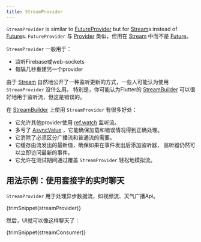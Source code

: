 ```yaml
---
title: StreamProvider
---
```



`StreamProvider` is similar to [FutureProvider] but for [Stream]s instead of
[Future]s.
`FutureProvider` 与 [Provider] 类似，但用在 [Stream] 中而不是 [Future]。

`StreamProvider` 一般用于：

- 监听Firebase或web-sockets
- 每隔几秒重建另一个provider

由于 [Stream] 自然地公开了一种监听更新的方式，一些人可能认为使用 `StreamProvider` 没什么用。
特别是，你可能认为Flutter的 [StreamBuilder]  可以很好地用于监听流，但这是错误的。

在 [StreamBuilder] 上使用 `StreamProvider` 有很多好处：

- 它允许其他provider使用 [ref.watch] 监听流。
- 多亏了 [AsyncValue] ，它能确保加载和错误情况得到正确处理。
- 它消除了必须区分广播流和普通流的需要。
- 它缓存由流发出的最新值，确保如果在事件发出后添加监听器，
  监听器仍然可以立即访问最新的事件。
- 它允许在测试期间通过覆盖 `StreamProvider` 轻松地模拟流。

[ref.watch]: ../concepts/reading#using-refwatch-to-observe-a-provider
[statenotifierprovider]: ./state_notifier_provider
[provider]: ./provider
[futureprovider]: ./future_provider
[asyncvalue]: https://pub.dev/documentation/riverpod/latest/riverpod/AsyncValue-class.html
[future]: https://api.dart.dev/dart-async/Future-class.html
[stream]: https://api.dart.dev/dart-async/Stream-class.html
[stream.periodic]: https://api.dart.dev/stable/2.15.1/dart-async/Stream/Stream.periodic.html
[family]: ../concepts/modifiers/family
[streambuilder]: https://api.flutter.dev/flutter/widgets/StreamBuilder-class.html

## 用法示例：使用套接字的实时聊天

`StreamProvider` 用于处理异步数据流，如视频流、天气广播Api。

<CodeBlock>{trimSnippet(streamProvider)}</CodeBlock>

然后，UI就可以像这样聊天了：

<CodeBlock>{trimSnippet(streamConsumer)}</CodeBlock>

